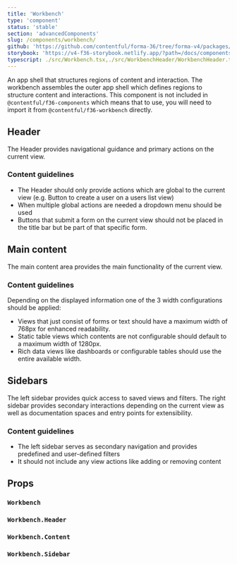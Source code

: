 ```yaml
---
title: 'Workbench'
type: 'component'
status: 'stable'
section: 'advancedComponents'
slug: /components/workbench/
github: 'https://github.com/contentful/forma-36/tree/forma-v4/packages/components/workbench'
storybook: 'https://v4-f36-storybook.netlify.app/?path=/docs/components-workbench--basic'
typescript: ./src/Workbench.tsx,./src/WorkbenchHeader/WorkbenchHeader.tsx,./src/WorkbenchContent/WorkbenchContent.tsx,./src/WorkbenchSidebar/WorkbenchSidebar.tsx
---
```


An app shell that structures regions of content and interaction.
The workbench assembles the outer app shell which defines regions to structure content and interactions.
This component is not included in `@contentful/f36-components`
which means that to use, you will need to import it from `@contentful/f36-workbench` directly.

## Header

The Header provides navigational guidance and primary actions on the current view.

### Content guidelines

- The Header should only provide actions which are global to the current view (e.g. Button to create a user on a users list view)
- When multiple global actions are needed a dropdown menu should be used
- Buttons that submit a form on the current view should not be placed in the title bar but be part of that specific form.

## Main content

The main content area provides the main functionality of the current view.

### Content guidelines

Depending on the displayed information one of the 3 width configurations should be applied:

- Views that just consist of forms or text should have a maximum width of 768px for enhanced readability.
- Static table views which contents are not configurable should default to a maximum width of 1280px.
- Rich data views like dashboards or configurable tables should use the entire available width.

## Sidebars

The left sidebar provides quick access to saved views and filters.
The right sidebar provides secondary interactions depending on the current view as well as documentation spaces and entry points for extensibility.

### Content guidelines

- The left sidebar serves as secondary navigation and provides predefined and user-defined filters
- It should not include any view actions like adding or removing content

## Props


### `Workbench`

<Props of="Workbench" />

### `Workbench.Header`

<Props of="WorkbenchHeader" />

### `Workbench.Content`

<Props of="WorkbenchContent" />

### `Workbench.Sidebar`

<Props of="WorkbenchSidebar" />
